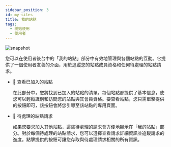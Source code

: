 ---
sidebar_position: 3
id: my-sites
title: 我的站點
tags:
  - 開始使用
  - 使用者
---



<BrowserWindow url={url}>

![snapshot](../../assets/user/my-sites.png)

</BrowserWindow>

您可以在使用者後台中的「我的站點」部分中有效地管理與各個站點的互動。它提供了一個使用者友善的介面，用於追蹤您的站點成員資格和任何待處理的站點請求。

- 🤝 查看已加入的站點

  在此部分中，您將找到已加入的站點的清單。每個站點都提供了基本信息，使您可以輕鬆識別和訪問您的站點與其會員資格。要查看站點，您只需單擊提供的按鈕即可，該按鈕會將您引導至該站點的專用頁面。

- 🖖 待處理的站點請求

  如果您要求加入其他站點，這些待處理的請求會方便地顯示在「我的站點」部分。對於每個待處理的站點請求，您可以選擇查看請求詳細資訊並追蹤請求的進度。點擊提供的按鈕可讓您存取與待處理請求相關的所有資訊。
